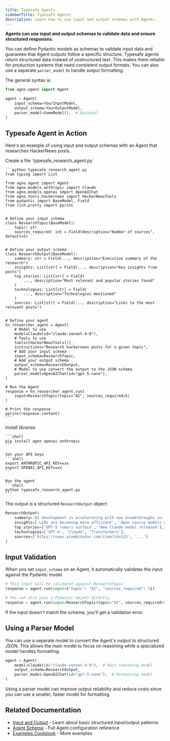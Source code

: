 ```yaml
---
title: Typesafe Agents
sidebarTitle: Typesafe Agents
description: Learn how to use input and output schemas with Agents.
---
```


**Agents can use input and output schemas to validate data and ensure structured responses**.

You can define Pydantic models as schemas to validate input data and guarantee that Agent outputs follow a specific structure. Typesafe agents return structured data instead of unstructured text. This makes them reliable for production systems that need consistent output formats. You can also use a separate `parser_model` to handle output formatting.

The general syntax is:

```python
from agno.agent import Agent

agent = Agent(
    input_schema=YourInputModel,
    output_schema=YourOutputModel,
    parser_model=SomeModel(),  # Optional
)
```

## Typesafe Agent in Action

Here's an example of using input and output schemas with an Agent that researches HackerNews posts.

<Steps>
  <Step title="Create the typesafe agent">
    Create a file `typesafe_research_agent.py`

    ```python typesafe_research_agent.py
    from typing import List

    from agno.agent import Agent
    from agno.models.anthropic import Claude
    from agno.models.openai import OpenAIChat
    from agno.tools.hackernews import HackerNewsTools
    from pydantic import BaseModel, Field
    from rich.pretty import pprint


    # Define your input schema
    class ResearchTopic(BaseModel):
        topic: str
        sources_required: int = Field(description="Number of sources", default=5)


    # Define your output schema
    class ResearchOutput(BaseModel):
        summary: str = Field(..., description="Executive summary of the research")
        insights: List[str] = Field(..., description="Key insights from posts")
        top_stories: List[str] = Field(
            ..., description="Most relevant and popular stories found"
        )
        technologies: List[str] = Field(
            ..., description="Technologies mentioned"
        )
        sources: List[str] = Field(..., description="Links to the most relevant posts")


    # Define your agent
    hn_researcher_agent = Agent(
        # Model to use
        model=Claude(id="claude-sonnet-4-0"),
        # Tools to use
        tools=[HackerNewsTools()],
        instructions="Research hackernews posts for a given topic",
        # Add your input schema
        input_schema=ResearchTopic,
        # Add your output schema
        output_schema=ResearchOutput,
        # Model to use convert the output to the JSON schema
        parser_model=OpenAIChat(id="gpt-5-nano"),
    )

    # Run the Agent
    response = hn_researcher_agent.run(
        input=ResearchTopic(topic="AI", sources_required=5)
    )

    # Print the response
    pprint(response.content)
    ```
  </Step>
  <Step title="Run the agent">
    Install libraries

    ```shell
    pip install agno openai anthropic
    ```

    Set your API keys
    ```shell
    export ANTHROPIC_API_KEY=xxx
    export OPENAI_API_KEY=xxx
    ```

    Run the agent
    ```shell
    python typesafe_research_agent.py
    ```
  </Step>
</Steps>

The output is a structured `ResearchOutput` object:

```python
ResearchOutput(
    summary='AI development is accelerating with new breakthroughs in...',
    insights=['LLMs are becoming more efficient', 'Open source models gaining traction'],
    top_stories=['GPT-5 rumors surface', 'New Claude model released'],
    technologies=['GPT-4', 'Claude', 'Transformers'],
    sources=['https://news.ycombinator.com/item?id=123', '...']
)
```

## Input Validation

When you set `input_schema` on an Agent, it automatically validates the input against the Pydantic model.

```python
# This input will be validated against ResearchTopic
response = agent.run(input={"topic": "AI", "sources_required": 5})

# You can also pass a Pydantic object directly
response = agent.run(input=ResearchTopic(topic="AI", sources_required=5))
```

If the input doesn't match the schema, you'll get a validation error.

## Using a Parser Model

You can use a separate model to convert the Agent's output to structured JSON. This allows the main model to focus on reasoning while a specialized model handles formatting.

```python
agent = Agent(
    model=Claude(id="claude-sonnet-4-0"),  # Main reasoning model
    output_schema=ResearchOutput,
    parser_model=OpenAIChat(id="gpt-5-nano"),  # Formatting model
)
```

<Tip>
  Using a parser model can improve output reliability and reduce costs since you can use a smaller, faster model for formatting.
</Tip>

## Related Documentation

- [Input and Output](/concepts/agents/input-output) - Learn about basic structured input/output patterns  
- [Agent Schema](/reference/agents/agent) - Full Agent configuration reference
- [Examples Cookbook](https://github.com/agno-agi/agno/tree/main/cookbook/agents/input_and_output/) - More examples
